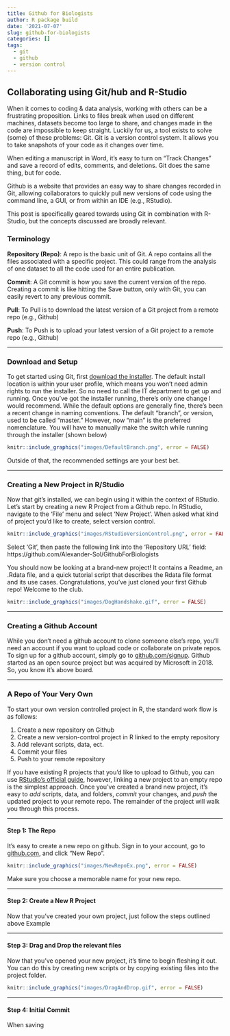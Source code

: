```yaml
---
title: Github for Biologists
author: R package build
date: '2021-07-07'
slug: github-for-biologists
categories: []
tags:
  - git
  - github
  - version control
---
```


## Collaborating using Git/hub and R-Studio

When it comes to coding & data analysis, working with others can be a frustrating proposition. Links to files break when used on different machines, datasets become too large to share, and changes made in the code are impossible to keep straight. Luckily for us, a tool exists to solve (some) of these problems: Git. Git is a version control system. It allows you to take snapshots of your code as it changes over time. 

When editing a manuscript in Word, it's easy to turn on "Track Changes" and save a record of edits, comments, and deletions. Git does the same thing, but for code. 

Github is a website that provides an easy way to share changes recorded in Git, allowing collaborators to quickly pull new versions of code using the command line, a GUI, or from within an IDE (e.g., RStudio).

This post is specifically geared towards using Git in combination with R-Studio, but the concepts discussed are broadly relevant.

### Terminology

**Repository (Repo)**: A repo is the basic unit of Git. A repo contains all the files associated with a specific project. This could range from the analysis of one dataset to all the code used for an entire publication.

**Commit**: A Git commit is how you save the current version of the repo. Creating a commit is like hitting the Save button, only with Git, you can easily revert to any previous commit.

**Pull**: To Pull is to download the latest version of a Git project from a remote repo (e.g., Github)

**Push**: To Push is to upload your latest version of a Git project _to_ a remote repo (e.g., Github)

-----

### Download and Setup

To get started using Git, first [download the installer](https://git-scm.com/downloads). The default install location is within your user profile, which means you won't need admin rights to run the installer. So no need to call the IT department to get up and running. Once you've got the installer running, there's only one change I would recommend. While the default options are generally fine, there's been a recent change in naming conventions. The default "branch", or version, used to be called "master." However, now "main" is the preferred nomenclature. You will have to manually make the switch while running through the installer (shown below)

```r
knitr::include_graphics("images/DefaultBranch.png", error = FALSE)
```

Outside of that, the recommended settings are your best bet. 

-----

### Creating a New Project in R/Studio

Now that git's installed, we can begin using it within the context of RStudio. Let's start by creating a new R Project from a Github repo. In RStudio, navigate to the 'File' menu and select 'New Project'. When asked what kind of project you'd like to create, select version control.

```r
knitr::include_graphics("images/RStudioVersionControl.png", error = FALSE)
```

Select 'Git', then paste the following link into the 'Repository URL' field: https://github.com/Alexander-Sol/GithubForBiologists 

You should now be looking at a brand-new project! It contains a Readme, an .Rdata file, and a quick tutorial script that describes the Rdata file format and its use cases. Congratulations, you've just cloned your first Github repo! Welcome to the club.

```r
knitr::include_graphics("images/DogHandshake.gif", error = FALSE)
```

-----

### Creating a Github Account 

While you don't need a github account to clone someone else's repo, you'll need an account if you want to upload code or collaborate on private repos. To sign up for a github account, simply go to [github.com/signup](https://github.com/signup). Github started as an open source project but was acquired by Microsoft in 2018. So, you know it's above board. 

-----

### A Repo of Your Very Own

To start your own version controlled project in R, the standard work flow is as follows: 

1. Create a new repository on Github
2. Create a new version-control project in R linked to the empty repository
3. Add relevant scripts, data, ect.
4. Commit your files
5. Push to your remote repository

If you have existing R projects that you'd like to upload to Github, you can use [RStudio's official guide](https://support.rstudio.com/hc/en-us/articles/200532077-Version-Control-with-Git-and-SVN), however, linking a new project to an empty repo is the simplest approach. Once you've created a brand new project, it's easy to *add* scripts, data, and folders, *commit* your changes, and *push* the updated project to your remote repo. The remainder of the project will walk you through this process.

----

#### Step 1: The Repo

It's easy to create a new repo on github. Sign in to your account, go to [github.com](https://github.com), and click "New Repo".

```r
knitr::include_graphics("images/NewRepoEx.png", error = FALSE)
```

Make sure you choose a memorable name for your new repo.

-----

#### Step 2: Create a New R Project

Now that you've created your own project, just follow the steps outlined above Example

-----

#### Step 3: Drag and Drop the relevant files

Now that you've opened your new project, it's time to begin fleshing it out. You can do this by creating new scripts or by copying existing files into the project folder. 

```r
knitr::include_graphics("images/DragAndDrop.gif", error = FALSE)
```


-----
#### Step 4: Initial Commit

When saving 

